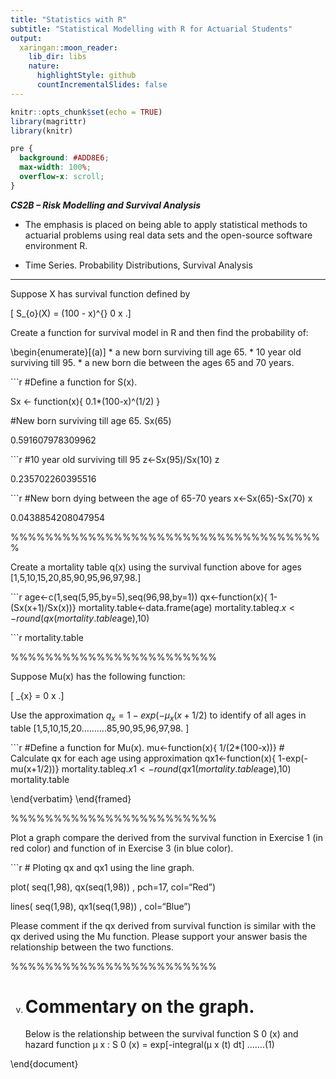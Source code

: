 ```yaml
---
title: "Statistics with R"
subtitle: "Statistical Modelling with R for Actuarial Students"
output:
  xaringan::moon_reader:
    lib_dir: libs
    nature:
      highlightStyle: github
      countIncrementalSlides: false
---
```


```r
knitr::opts_chunk$set(echo = TRUE)
library(magrittr)
library(knitr)


```

```css
pre {
  background: #ADD8E6;
  max-width: 100%;
  overflow-x: scroll;
}
```

***CS2B – Risk Modelling and Survival Analysis ***


* The emphasis is placed on being able to apply statistical methods to actuarial problems using real data sets and the open-source software environment R. 

* Time Series. Probability Distributions, Survival Analysis

---

Suppose X has survival function defined by


\[ S_{o}(X) = \frac{1}{10} (100 - x)^{\frac{1}{2}} \mbox { for }0 \leq x \leq 100.\]

Create a function for survival model in R and then find the probability of:

\begin{enumerate}[(a)]
* a new born surviving till age 65.
* 10 year old surviving till 95.
* a new born die between the ages 65 and 70 years.



\includegraphics[]{00-B2/images/Mortality_1.JPG}

```r
#Define a function for S(x).

Sx <- function(x){
 0.1*(100-x)^(1/2)
 }


#New born surviving till age 65.
Sx(65)






0.591607978309962



```r

#10 year old surviving till 95
z<-Sx(95)/Sx(10)
z




0.235702260395516



```r
#New born dying between the age of 65-70 years
x<-Sx(65)-Sx(70)
x




0.0438854208047954


%%%%%%%%%%%%%%%%%%%%%%%%%%%%%%%%%%%%%
\newpage 

Create a mortality table q(x) using the survival function above for ages
\[1,5,10,15,20,\ldots 85,90,95,96,97,98.\]


```r
age<-c(1,seq(5,95,by=5),seq(96,98,by=1))
qx<-function(x){
1-(Sx(x+1)/Sx(x))}
mortality.table<-data.frame(age)
mortality.table$q.x<-round(qx(mortality.table$age),10)


\newpage 
```r
mortality.table


\includegraphics[scale=1.5]{00-B2/images/Mortality_2_table.JPG}


%%%%%%%%%%%%%%%%%%%%%%%%
\newpage
\subsection*{Exercise 3}
\noident Suppose Mu(x) has the following function:

\[ \mu_{x} = \frac{1}{2(100-x)} \mbox { for }0 \leq x \leq 100.\]

Use the approximation $q_x = 1 - exp(-\mu_{x}(x+1/2)$ to identify \texttt{qx} of all ages in table
\[1,5,10,15,20..........85,90,95,96,97,98. \]



```r
#Define a function for Mu(x).
mu<-function(x){
1/(2*(100-x))}
# Calculate qx for each age using approximation
qx1<-function(x){
1-exp(-mu(x+1/2))}
mortality.table$q.x1<-round(qx1(mortality.table$age),10)
mortality.table


\end{verbatim}
\end{framed}
\newpage 
\includegraphics[scale=1.4]{00-B2/images/Mortality_3_table_2.JPG}


%%%%%%%%%%%%%%%%%%%%%%%%
\newpage
\subsection*{Exercise 4}
Plot a graph compare the \texttt{qx} derived from the survival function in Exercise 1 (in red color)
and function of \texttt{Mu.x} in Exercise 3 (in blue color).


```r
# Ploting qx and qx1 using the line graph.

plot( seq(1,98), qx(seq(1,98)) ,
	pch=17,
	col="Red") 

lines( seq(1,98), qx1(seq(1,98)) ,
	col="Blue")


\includegraphics[scale=0.6]{00-B2/images/Mortality_4_Curve.png}

\newpage 



Please comment if the qx derived from survival function is similar with the qx derived
using the Mu function. Please support your answer basis the relationship between the
two functions.



%%%%%%%%%%%%%%%%%%%%%%%%
\newpage
\subsection*{Exercise 5}
v) # Commentary on the graph.
Below is the relationship between the survival function S 0 (x) and hazard function μ x :
S 0 (x) = exp[-integral(μ x (t) dt]
.......(1)


\begin{itemize}
* The survival function S 0 (x) above is defined as:
δ/δτ [log (S 0 (x)] = μ x = 1 / 2(100-x)
* Deriving μ x using the above relationship in (1), we get the same function for μ x as specified in part (c) and
hence creating mortality table using either survival function or hazard function shall give the same result.
* There are minor differences in the graph of qx and that is purely due to the approximation assumed in part (c)
\end{itemize}


\end{document}
